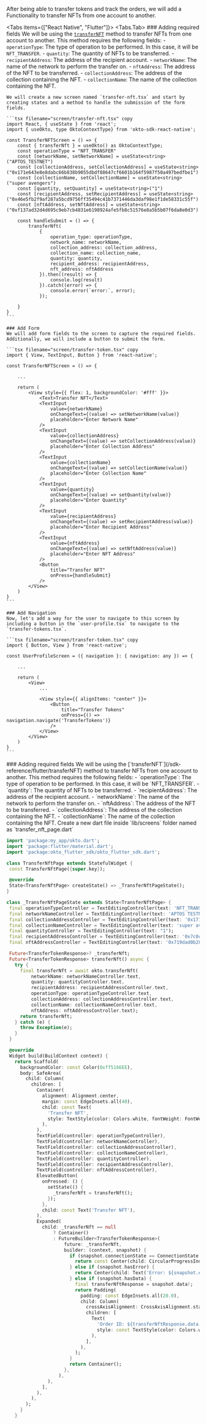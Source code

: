 
After being able to transfer tokens and track the orders, we will add a Functionality to transfer NFTs from one account to another.

<Tabs items={["React Native", "Flutter"]}>
<Tabs.Tab>
<Steps>
    ### Adding required fields
    We will be using the [`transferNFT`](/sdk-reference/transferNFT) method to transfer NFTs from one account to another. This method requires the following fields:
    - `operationType`: The type of operation to be performed. In this case, it will be `NFT_TRANSFER`.
    - `quantity`: The quantity of NFTs to be transferred.
    - `recipientAddress`: The address of the recipient account.
    - `networkName`: The name of the network to perform the transfer on.
    - `nftAddress`: The address of the NFT to be transferred.
    - `collectionAddress`: The address of the collection containing the NFT.
    - `collectionName`: The name of the collection containing the NFT.

    We will create a new screen named `transfer-nft.tsx` and start by creating states and a method to handle the submission of the form fields.

    ```tsx filename="screen/transfer-nft.tsx" copy
    import React, { useState } from 'react';
    import { useOkto, type OktoContextType} from 'okto-sdk-react-native';

    const TransferNFTScreen = () => {
        const { transferNft } = useOkto() as OktoContextType;
        const operationType = "NFT_TRANSFER"
        const [networkName, setNetworkName] = useState<string>("APTOS_TESTNET")
        const [collectionAddress, setCollectionAddress] = useState<string>("0x171e643e8e8dabc66b838b9055dbdf88647cf6601b164f5987f50a497bedfbe1")
        const [collectionName, setCollectionName] = useState<string>("super avengers")
        const [quantity, setQuantity] = useState<string>("1")
        const [recipientAddress, setRecipientAddress] = useState<string>("0x46e5fb2f9af287a5bcd9756ff35494c41b7371446da3daf98e1f1de58331c55f")
        const [nftAddress, setNftAddress] = useState<string>("0xf137ad32d4d695c9eb7cb4831e6198924afe5fb8c51576e8a5b5b07f6da8e0d3")

        const handleSubmit = () => {
            transferNft(
                {
                    operation_type: operationType,
                    network_name: networkName,
                    collection_address: collection_address,
                    collection_name: collection_name,
                    quantity: quantity,
                    recipient_address: recipientAddress,
                    nft_address: nftAddress
                }).then((result) => {
                    console.log(result)
                }).catch((error) => {
                    console.error(`error:`, error);
                });
           
        }
    }
    ```

    ### Add Form
    We will add form fields to the screen to capture the required fields. Additionally, we will include a button to submit the form.

    ```tsx filename="screen/transfer-token.tsx" copy
    import { View, TextInput, Button } from 'react-native';

    const TransferNFTScreen = () => {
        
        ...

        return (
            <View style={{ flex: 1, backgroundColor: '#fff' }}>
                <Text>Transfer NFT</Text>
                <TextInput
                    value={networkName}
                    onChangeText={(value) => setNetworkName(value)}
                    placeholder="Enter Network Name"
                />
                <TextInput
                    value={collectionAddress}
                    onChangeText={(value) => setCollectionAddress(value)}
                    placeholder="Enter Collection Address"
                />
                <TextInput
                    value={collectionName}
                    onChangeText={(value) => setCollectionName(value)}
                    placeholder="Enter Collection Name"
                />
                <TextInput
                    value={quantity}
                    onChangeText={(value) => setQuantity(value)}
                    placeholder="Enter Quantity"
                />
                <TextInput
                    value={recipientAddress}
                    onChangeText={(value) => setRecipientAddress(value)}
                    placeholder="Enter Recipient Address"
                />
                <TextInput
                    value={nftAddress}
                    onChangeText={(value) => setNftAddress(value)}
                    placeholder="Enter NFT Address"
                />
                <Button
                    title="Transfer NFT"
                    onPress={handleSubmit}
                />
            </View>
        )
    }
    ```

    ### Add Navigation
    Now, let's add a way for the user to navigate to this screen by including a button in the `user-profile.tsx` to navigate to the `transfer-tokens.tsx`.

    ```tsx filename="screen/transfer-token.tsx" copy
    import { Button, View } from 'react-native';

    const UserProfileScreen = ({ navigation }: { navigation: any }) => {
        
        ...
        
        return (
            <View>
                ...

                <View style={{ alignItems: "center" }}>
                    <Button
                        title="Transfer Tokens"
                        onPress={() => navigation.navigate('TransferTokens')}
                    />
                </View>
            </View>
        )
    }
    ```
</Steps>
</Tabs.Tab>
<Tabs.Tab>
<Steps>
 ### Adding required fields
    We will be using the [`transferNFT`](/sdk-reference/flutter/transferNFT) method to transfer NFTs from one account to another. This method requires the following fields:
    - `operationType`: The type of operation to be performed. In this case, it will be `NFT_TRANSFER`.
    - `quantity`: The quantity of NFTs to be transferred.
    - `recipientAddress`: The address of the recipient account.
    - `networkName`: The name of the network to perform the transfer on.
    - `nftAddress`: The address of the NFT to be transferred.
    - `collectionAddress`: The address of the collection containing the NFT.
    - `collectionName`: The name of the collection containing the NFT.
 Create a new dart file inside `lib/screens` folder named as `transfer_nft_page.dart`

 ```dart filename="lib/screens/transfer_nft_page.dart" copy
import 'package:my_app/okto.dart';
import 'package:flutter/material.dart';
import 'package:okto_flutter_sdk/okto_flutter_sdk.dart';

class TransferNftPage extends StatefulWidget {
  const TransferNftPage({super.key});

  @override
  State<TransferNftPage> createState() => _TransferNftPageState();
}

class _TransferNftPageState extends State<TransferNftPage> {
  final operationTypeController = TextEditingController(text: 'NFT_TRANSFER');
  final networkNameController = TextEditingController(text: 'APTOS TESTNET');
  final collectionAddressController = TextEditingController(text: '0x171e643e8e8dabc66b838b9055dbdf88647cf6601b164f5987f50a497bedfbe1');
  final collectionNameController = TextEditingController(text: 'super avengers');
  final quantityController = TextEditingController(text: "1");
  final recipientAddressController = TextEditingController(text: '0x7c0c2c20facfd3a321d82da7b3c2fcd5e75a3e5d8226ce26c5533f2342e57e0b');
  final nftAddressController = TextEditingController(text: '0x719dad0b2800205ab7bff539bd617b04e21fe311bc30fce6d6d2d3beecd8a14e');

  Future<TransferTokenResponse>? _transferNft;
  Future<TransferTokenResponse> transferNft() async {
    try {
      final transferNft = await okto.transferNft(
          networkName: networkNameController.text,
          quantity: quantityController.text,
          recipientAddress: recipientAddressController.text,
          operationType: operationTypeController.text,
          collectionAddress: collectionAddressController.text,
          collectionName: collectionNameController.text,
          nftAddress: nftAddressController.text);
      return transferNft;
    } catch (e) {
      throw Exception(e);
    }
  }

  @override
  Widget build(BuildContext context) {
    return Scaffold(
      backgroundColor: const Color(0xff5166EE),
      body: SafeArea(
        child: Column(
          children: [
            Container(
              alignment: Alignment.center,
              margin: const EdgeInsets.all(40),
              child: const Text(
                'Transfer NFT',
                style: TextStyle(color: Colors.white, fontWeight: FontWeight.w800, fontSize: 30),
              ),
            ),
            TextField(controller: operationTypeController),
            TextField(controller: networkNameController),
            TextField(controller: collectionAddressController),
            TextField(controller: collectionNameController),
            TextField(controller: quantityController),
            TextField(controller: recipientAddressController),
            TextField(controller: nftAddressController),
            ElevatedButton(
              onPressed: () {
                setState(() {
                  _transferNft = transferNft();
                });
              },
              child: const Text('Transfer NFT'),
            ),
            Expanded(
              child: _transferNft == null
                  ? Container()
                  : FutureBuilder<TransferTokenResponse>(
                      future: _transferNft,
                      builder: (context, snapshot) {
                        if (snapshot.connectionState == ConnectionState.waiting) {
                          return const Center(child: CircularProgressIndicator(color: Colors.white));
                        } else if (snapshot.hasError) {
                          return Center(child: Text('Error: ${snapshot.error}'));
                        } else if (snapshot.hasData) {
                          final transferNftResponse = snapshot.data!;
                          return Padding(
                            padding: const EdgeInsets.all(20.0),
                            child: Column(
                              crossAxisAlignment: CrossAxisAlignment.start,
                              children: [
                                Text(
                                  'Order ID: ${transferNftResponse.data.orderId}',
                                  style: const TextStyle(color: Colors.white, fontSize: 20),
                                ),
                              ],
                            ),
                          );
                        }
                        return Container();
                      },
                    ),
                ),
              ],
            ),
          ),
        );
      }
    }
 ``` 
</Steps>
</Tabs.Tab>
</Tabs>
